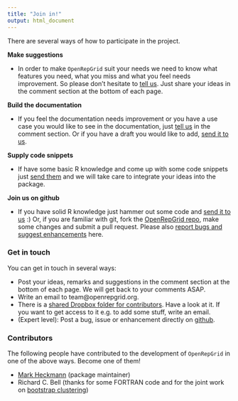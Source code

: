 ```yaml
---
title: "Join in!"
output: html_document
---
```


There are several ways of how to participate in the project.

**<i class="icon-comment"></i> Make suggestions**

* In order to make `OpenRepGrid` suit your needs we need to know what features you need, what you miss and what you feel needs improvement. So please don't hesitate to [tell us](#get-in-touch). Just share your ideas in the comment section at the bottom of each page. 

       
**<i class="icon-pencil"></i> Build the documentation** 

* If you feel the documentation needs improvement or you have a use case you would like to see in the documentation, just [tell us](#get-in-touch) in the comment section. Or if you have a draft you would like to add, [send it to us](#get-in-touch).

**<i class="icon-align-justify"></i> Supply code snippets** 

* If have some basic R knowledge and come up with some code snippets just [send them](#get-in-touch) and we will take care to integrate your ideas into the package.

**<i class="icon-user"></i> Join us on github** 

* If you have solid R knowledge just hammer out some code and [send it to us](#get-in-touch) :) Or, if you are familiar with git, fork the [OpenRepGrid repo](https://github.com/markheckmann/OpenRepGrid), make some changes and submit a pull request. Please also [report bugs and suggest enhancements](https://github.com/markheckmann/OpenRepGrid/issues) here.

<!--
**<i class="icon-gift"></i> Give financial support**

* If you like to help us paying the server hosting costs, just make a small donation. <form action="https://www.paypal.com/cgi-bin/webscr" method="post" target="_top">
<input type="hidden" name="cmd" value="_s-xclick">
<input type="hidden" name="hosted_button_id" value="ZMJ3KA9XW9FCN">
<input type="image" src="https://www.paypalobjects.com/en_US/i/btn/btn_donate_SM.gif" border="0" name="submit" alt="PayPal - The safer, easier way to pay online!">
<img alt="" border="0" src="https://www.paypalobjects.com/de_DE/i/scr/pixel.gif" width="1" height="1">
</form>

-->


### Get in touch

You can get in touch in several ways:

* Post your ideas, remarks and suggestions in the comment section at the bottom of each page. We will get back to your comments ASAP.
* Write an email to team@openrepgrid.org.
* There is a [shared Dropbox folder for contributors](https://www.dropbox.com/sh/453dhcf2b0i2tq6/AAC09Qkg5jMGl2ZAh2EYi7-Da?dl=0). Have a look at it. If you want to get access to it e.g. to add some stuff, write an email.
* (Expert level): Post a bug, issue or enhancement directly on [github](https://github.com/markheckmann/OpenRepGrid/issues).


### Contributors

The following people have contributed to the development of `OpenRepGrid` in one of the above ways. Become one of them!

* [Mark Heckmann](http://www.markheckmann.de) (package maintainer)
* Richard C. Bell (thanks for some FORTRAN code and for the joint work on [bootstrap clustering](slideshare.net/markheckmann/a-new-development-in-the-hierarchical-clustering-of-repertory-grid-data-24444362)) 



